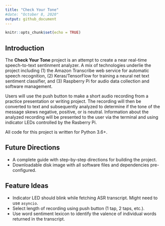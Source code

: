 ---
title: "Check Your Tone"
#date: "October 8, 2020"
output: github_document
---

```{r setup, include=FALSE}
knitr::opts_chunk$set(echo = TRUE)
```

## Introduction

The **Check Your Tone** project is an attempt to create a near real-time speech-to-text sentinment analyzer. A mix of technologies underlie the project including (1) the Amazon Transcribe web service for automatic speech recognition, (2) Keras/TensorFlow for training a neural net text sentiment classifier, and (3) Raspberry Pi for audio data collection and software management.

Users will use the push button to make a short audio recording from a practice presentation or writing project. The recording will then be converted to text and subsequently analyzed to determine if the tone of the message skews negative, positive, or is neutral. Information about the analyzed recording will be presented to the user via the terminal and using indicator LEDs controlled by the Rasberry Pi.

All code for this project is written for Python 3.6+.


## Future Directions

* A complete guide with step-by-step directions for building the project.
* Downloadable disk image with all software files and dependencies pre-configured.

## Feature Ideas

* Indicator LED should blink while fetching ASR transcript. Might need to use `asyncio`.
* Select length of recording using push button (1 tap, 2 taps, etc.).
* Use word sentiment lexicon to identify the valence of individual words returned in the transcript.